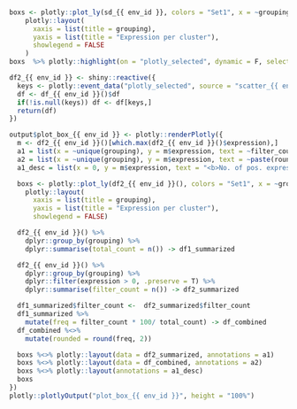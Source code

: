 ###

<!-- Component created on {{ date }} -->

```r
boxs <- plotly::plot_ly(sd_{{ env_id }}, colors = "Set1", x = ~grouping, y = ~expression, color = ~grouping, type = "violin", box = list(visible = T), meanline = list(visible = T), points = "all", jitter = 0) %>%
    plotly::layout(
      xaxis = list(title = grouping),
      yaxis = list(title = "Expression per cluster"),
      showlegend = FALSE
    )
boxs  %>% plotly::highlight(on = "plotly_selected", dynamic = F, selectize = F)
```

```r
df2_{{ env_id }} <- shiny::reactive({
  keys <- plotly::event_data("plotly_selected", source = "scatter_{{ env_id }}")$key
  df <- df_{{ env_id }}()$df
  if(!is.null(keys)) df <- df[keys,]
  return(df)
})

output$plot_box_{{ env_id }} <- plotly::renderPlotly({
  m <- df2_{{ env_id }}()[which.max(df2_{{ env_id }}()$expression),]
  a1 = list(x = ~unique(grouping), y = m$expression, text = ~filter_count, showarrow = F, yanchor = "bottom", yshift = 15)
  a2 = list(x = ~unique(grouping), y = m$expression, text = ~paste(rounded, "%"), showarrow = F, yanchor = "bottom")
  a1_desc = list(x = 0, y = m$expression, text = "<b>No. of pos. expression (>0):</b>", showarrow = F, xanchor = "left", yanchor = "bottom", yshift = 30, xshift = -30)

  boxs <- plotly::plot_ly(df2_{{ env_id }}(), colors = "Set1", x = ~grouping, y = ~expression, color = ~grouping, type = "violin", box = list(visible = T), meanline = list(visible = T), points = "all", jitter = 0) %>%
    plotly::layout(
      xaxis = list(title = grouping),
      yaxis = list(title = "Expression per cluster"),
      showlegend = FALSE)

  df2_{{ env_id }}() %>%
    dplyr::group_by(grouping) %>%
    dplyr::summarise(total_count = n()) -> df1_summarized

  df2_{{ env_id }}() %>%
    dplyr::group_by(grouping) %>%
    dplyr::filter(expression > 0, .preserve = T) %>%
    dplyr::summarise(filter_count = n()) -> df2_summarized

  df1_summarized$filter_count <-  df2_summarized$filter_count
  df1_summarized %>%
    mutate(freq = filter_count * 100/ total_count) -> df_combined
  df_combined %<>%
    mutate(rounded = round(freq, 2))

  boxs %<>% plotly::layout(data = df2_summarized, annotations = a1)
  boxs %<>% plotly::layout(data = df_combined, annotations = a2)
  boxs %<>% plotly::layout(annotations = a1_desc)
  boxs
})
plotly::plotlyOutput("plot_box_{{ env_id }}", height = "100%")
```


